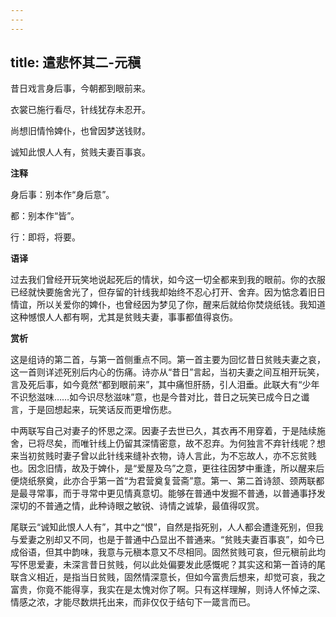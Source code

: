 ```yaml
---
---
---
```

title: 遣悲怀其二-元稹
---

昔日戏言身后事，今朝都到眼前来。

衣裳已施行看尽，针线犹存未忍开。

尚想旧情怜婢仆，也曾因梦送钱财。

诚知此恨人人有，贫贱夫妻百事哀。

**注释**

身后事：别本作“身后意”。

都：别本作“皆”。

行：即将，将要。

**语译**

过去我们曾经开玩笑地说起死后的情状，如今这一切全都来到我的眼前。你的衣服已经就快要施舍光了，但存留的针线我却始终不忍心打开、舍弃。因为惦念着旧日情谊，所以关爱你的婢仆，也曾经因为梦见了你，醒来后就给你焚烧纸钱。我知道这种憾恨人人都有啊，尤其是贫贱夫妻，事事都值得哀伤。

**赏析**

这是组诗的第二首，与第一首侧重点不同。第一首主要为回忆昔日贫贱夫妻之哀，这一首则详述死别后内心的伤痛。诗亦从“昔日”言起，当初夫妻之间互相开玩笑，言及死后事，如今竟然“都到眼前来”，其中痛怛肝肠，引人泪垂。此联大有“少年不识愁滋味……如今识尽愁滋味”意，也是今昔对比，昔日之玩笑已成今日之谶言，于是回想起来，玩笑话反而更增伤悲。

中两联写自己对妻子的怀思之深。因妻子去世已久，其衣再不用穿着，于是陆续施舍，已将尽矣，而唯针线上仍留其深情密意，故不忍弃。为何独言不弃针线呢？想来当初贫贱时妻子曾以此针线来缝补衣物，诗人言此，为不忘故人，亦不忘贫贱也。因念旧情，故及于婢仆，是“爱屋及乌”之意，更往往因梦中重逢，所以醒来后便烧纸祭奠，此亦合乎第一首“为君营奠复营斋”意。第一、第二首诗颔、颈两联都是最寻常事，而于寻常中更见情真意切。能够在普通中发掘不普通，以普通事抒发深切的不普通之情，此种诗眼之敏锐、诗情之诚挚，最值得叹赏。

尾联云“诚知此恨人人有”，其中之“恨”，自然是指死别，人人都会遭逢死别，但我与爱妻之别却又不同，也是于普通中凸显出不普通来。“贫贱夫妻百事哀”，如今已成俗语，但其中韵味，我意与元稹本意又不尽相同。固然贫贱可哀，但元稹前此均写怀思爱妻，未深言昔日贫贱，何以此处偏要发此感慨呢？其实这和第一首诗的尾联含义相近，是指当日贫贱，固然情深意长，但如今富贵后想来，却觉可哀，我之富贵，你竟不能得享，我实在是太愧对你了啊。只有这样理解，则诗人怀悼之深、情感之浓，才能尽数烘托出来，而非仅仅于结句下一箴言而已。